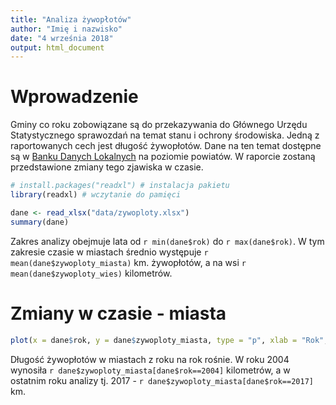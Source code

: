 ```yaml
---
title: "Analiza żywopłotów"
author: "Imię i nazwisko"
date: "4 września 2018"
output: html_document
---
```


# Wprowadzenie

Gminy co roku zobowiązane są do przekazywania do Głównego Urzędu Statystycznego sprawozdań na temat stanu i ochrony środowiska. Jedną z raportowanych cech jest długość żywopłotów. Dane na ten temat dostępne są w [Banku Danych Lokalnych](https://bdl.stat.gov.pl/BDL/start) na poziomie powiatów. W raporcie zostaną przedstawione zmiany tego zjawiska w czasie.

```r
# install.packages("readxl") # instalacja pakietu
library(readxl) # wczytanie do pamięci

dane <- read_xlsx("data/zywoploty.xlsx")
summary(dane)

```

Zakres analizy obejmuje lata od `r min(dane$rok)` do `r max(dane$rok)`. W tym zakresie czasie w miastach średnio występuje `r mean(dane$zywoploty_miasta)` km. żywopłotów, a na wsi `r mean(dane$zywoploty_wies)` kilometrów.

# Zmiany w czasie - miasta

```r
plot(x = dane$rok, y = dane$zywoploty_miasta, type = "p", xlab = "Rok", ylab = "Długość żywopłotu (w km)")
```

Długość żywopłotów w miastach z roku na rok rośnie. W roku 2004 wynosiła `r dane$zywoploty_miasta[dane$rok==2004]` kilometrów, a w ostatnim roku analizy tj. 2017 - `r dane$zywoploty_miasta[dane$rok==2017]` km.

